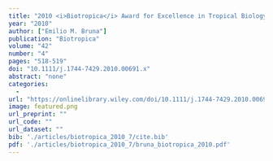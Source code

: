 ```yaml
---
title: "2010 <i>Biotropica</i> Award for Excellence in Tropical Biology and Conservation"
year: "2010"
author: ["Emilio M. Bruna"]
publication: "Biotropica"
volume: "42"
number: "4"
pages: "518-519"
doi: "10.1111/j.1744-7429.2010.00691.x"
abstract: "none"
categories: 
  - 
url: "https://onlinelibrary.wiley.com/doi/10.1111/j.1744-7429.2010.00691.x"
image: featured.png
url_preprint: ""
url_code: ""
url_dataset: ""
bib: './articles/biotropica_2010_7/cite.bib'
pdf: './articles/biotropica_2010_7/bruna_biotropica_2010.pdf'
---
```

